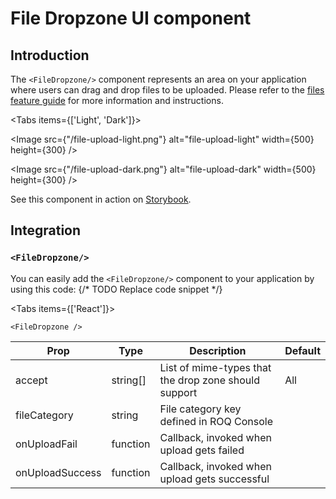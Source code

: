 
# File Dropzone UI component

## Introduction

The `<FileDropzone/>` component represents an area on your application where users can drag and drop files to be
uploaded. Please refer to the [files feature guide](/files) for more information and instructions.

<Tabs items={['Light', 'Dark']}><Tab>

<Image src={"/file-upload-light.png"} alt="file-upload-light" width={500} height={300} />

</Tab><Tab>

<Image src={"/file-upload-dark.png"} alt="file-upload-dark" width={500} height={300} />

</Tab></Tabs>

See this component in action on
[Storybook](https://ui.roq.tech/?path=/docs/files-fileupload--default).

## Integration

<DoBasicSetup />

### `<FileDropzone/>`

You can easily add the `<FileDropzone/>` component to your application by using this code:
{/* TODO Replace code snippet */}

<Tabs items={['React']}><Tab>

```tsx
<FileDropzone />
```

</Tab></Tabs>


| Prop            | Type     | Description                                          | Default |
|-----------------|----------|------------------------------------------------------|---------|
| accept          | string[] | List of mime-types that the drop zone should support | All     |
| fileCategory    | string   | File category key defined in ROQ Console             |         |
| onUploadFail    | function | Callback, invoked when upload gets failed            |         |
| onUploadSuccess | function | Callback, invoked when upload gets successful        |         | 
